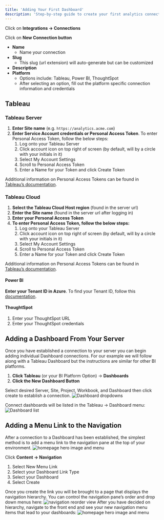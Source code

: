 ---
title: 'Adding Your First Dashboard'
description: 'Step-by-step guide to create your first analytics connection and add dashboards to Curator.'
---

Click on **Integrations → Connections**

Click on **New Connection button**

* **Name**
  * Name your connection
* **Slug**
  * This slug (url extension) will auto-generate but can be customized
* **Description**
* **Platform**
  * Options include: Tableau, Power BI, ThoughtSpot
  * After selecting an option, fill out the platform specific connection information and credentials

## Tableau

### Tableau Server

1. **Enter Site name** (e.g. `https://analytics.acme.com`)
1. **Enter Service Account credentials or Personal Access Token**. To enter Personal Access Token, follow the below steps:
    1. Log onto your Tableau Server
    1. Click account icon on top right of screen (by default, will by a circle with your initials in it)
    1. Select My Account Settings
    1. Scroll to Personal Access Token
    1. Enter a Name for your Token and click Create Token

Additional information on Personal Access Tokens can be found in [Tableau’s documentation](https://help.tableau.com/current/pro/desktop/en-us/useracct.htm#create-and-revoke-personal-access-tokens).

### Tableau Cloud

1. **Select the Tableau Cloud Host region** (found in the server url)
1. **Enter the Site name** (found in the server url after logging in)
1. **Enter your Personal Access Token**
1. **To enter Personal Access Token, follow the below steps:**
    1. Log onto your Tableau Server
    1. Click account icon on top right of screen (by default, will by a circle with your initials in it)
    1. Select My Account Settings
    1. Scroll to Personal Access Token
    1. Enter a Name for your Token and click Create Token

Additional information on Personal Access Tokens can be found in [Tableau’s documentation](https://help.tableau.com/current/pro/desktop/en-us/useracct.htm#create-and-revoke-personal-access-tokens).

#### Power BI

**Enter your Tenant ID in Azure**. To find your Tenant ID, follow this [documentation](https://learn.microsoft.com/en-us/azure/active-directory/fundamentals/how-to-find-tenant).

#### ThoughtSpot

1. Enter your ThoughtSpot URL
1. Enter your ThoughtSpot credentials

## Adding a Dashboard From Your Server

Once you have established a connection to your server you can begin adding individual Dashboard connections. For our
example we will follow along with a Tableau Dashboard but the instructions are similar for other BI platforms.

1. **Click Tableau** (or your BI Platform Option) → **Dashboards**
1. **Click the New Dashboard Button**

Select desired Server, Site, Project, Workbook, and Dashboard then click create to establish a connection.
![Dashboard dropdowns](https://curator.interworks.com/file/adding-dashboard-from-server-1)

Connect dashboards will be listed in the Tableau → Dashboard menu:
![Dashboard list](https://curator.interworks.com/file/box-notes-image-2023-08-07-133321)

## Adding a Menu Link to the Navigation

After a connection to a Dashboard has been established, the simplest method is to add a menu link to the navigation pane
at the top of your environment.
![homepage hero image and menu](https://curator.interworks.com/file/box-notes-image-2023-08-07-123206)

Click **Content → Navigation**

1. Select New Menu Link
1. Select your Dashboard Link Type
1. Select your Dashboard
1. Select Create

Once you create the link you will be brought to a page that displays the navigation hierarchy. You can control the
navigation pane’s order and drop down menus here:
![navigation reorder view](https://curator.interworks.com/file/box-notes-image-2023-08-07-124312)
After you have decided on hierarchy, navigate to the front end and see your new navigation menu items that lead to your dashboards:
![homepage hero image and menu](https://curator.interworks.com/file/box-notes-image-2023-08-07-124522)
